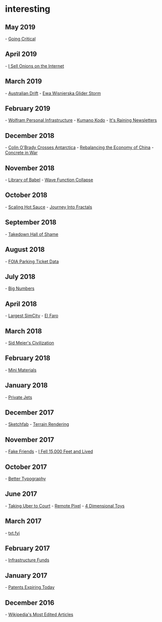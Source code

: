 
= interesting =

== May 2019 ==
- [[https://www.meltingasphalt.com/interactive/going-critical/|Going Critical]]
== April 2019 ==
- [[https://www.deepsouthventures.com/i-sell-onions-on-the-internet/|I Sell Onions on the Internet]]
== March 2019 ==
- [[https://news.nationalgeographic.com/2016/09/australia-moves-gps-coordinates-adjusted-continental-drift/|Australian Drift]]
- [[https://www.directexpose.com/paraglider-ewa-wisnierska-storm/|Ewa Wisnierska Glider Storm]]
== February 2019 ==
- [[https://blog.stephenwolfram.com/2019/02/seeking-the-productive-life-some-details-of-my-personal-infrastructure|Wolfram Personal Infrastructure]]
- [[https://walkkumano.com/|Kumano Kodo]]
- [[https://craigmod.com/essays/newsletters/|It's Raining Newsletters]]
== December 2018 ==
- [[https://www.nytimes.com/2018/12/26/sports/antarctica-race-colin-obrady.html|Colin O'Brady Crosses Antarctica]]
- [[https://carnegieendowment.org/2018/07/27/china-s-best-option-for-responding-to-trade-war-pub-77039|Rebalancing the Economy of China]]
- [[https://mwi.usma.edu/effective-weapon-modern-battlefield-concrete/|Concrete in War]]
== November 2018 ==
- [[https://libraryofbabel.info/|Library of Babel]]
- [[https://marian42.itch.io/wfc|Wave Function Collapse]]
== October 2018 ==
- [[https://medium.com/@jingtheory/what-i-learned-from-making-hot-sauce-at-scale-2cbb8ec709ba|Scaling Hot Sauce]]
- [[https://medium.com/@bananaft/my-journey-into-fractals-d25ebc6c4dc2|Journey Into Fractals]]
== September 2018 ==
- [[https://www.eff.org/takedowns|Takedown Hall of Shame]]
== August 2018 ==
- [[http://mchap.io/using-foia-data-and-unix-to-halve-major-source-of-parking-tickets.html |FOIA Parking Ticket Data]]
== July 2018 ==
- [[https://www.scottaaronson.com/writings/bignumbers.html|Big Numbers]]
== April 2018 ==
- [[https://rumorsontheinternets.org/2010/10/14/magnasanti-the-largest-and-most-terrifying-simcity/|Largest SimCity]]
- [[https://www.vanityfair.com/news/2018/04/inside-el-faro-the-worst-us-maritime-disaster-in-decades|El Faro]]
== March 2018 ==
- [[https://www.filfre.net/2018/03/the-game-of-everything-part-1-making-civilization/|Sid Meier's Civilization]]
== February 2018 ==
- [[https://www.starterstory.com/mini-materials|Mini Materials]]
== January 2018 ==
- [[https://mobile.nytimes.com/2018/01/23/magazine/selling-airborne-opulence-to-the-upper-upper-upper-class.html?referer=|Private Jets]]
== December 2017 ==
- [[https://sketchfab.com/|Sketchfab]]
- [[https://github.com/s-macke/VoxelSpace|Terrain Rendering]]
== November 2017 ==
- [[https://www.theatlantic.com/health/archive/2017/11/paying-for-fake-friends-and-family/545060/?single_page=true|Fake Friends]]
- [[https://uss-la-ca135.org/60/1960Judkins-Knott.html|I Fell 15,000 Feet and Lived]]
== October 2017 ==
- [[http://pierrickcalvez.com/journal/a-five-minutes-guide-to-better-typography|Better Typography]]
== June 2017 ==
- [[https://fymhotsauce.rocks/blogs/news/my-uber-driver-robbed-me-so-i-took-uber-to-court-and-won|Taking Uber to Court]]
- [[https://remotepixel.ca|Remote Pixel]]
- [[http://marctenbosch.com/news/2017/06/4d-toys-a-box-of-four-dimensional-toys|4 Dimensional Toys]]
== March 2017 ==
- [[https://txt.fyi/about/|txt.fyi]]
== February  2017 ==
- [[https://www.bloomberg.com/news/features/2017-02-16/global-infrastructure-partners-gets-big-returns-in-sleepy-sector|Infrastructure Funds]]
== January 2017 ==
- [[http://patentsexpiringtoday.com/|Patents Expiring Today]]
== December 2016 ==
- [[https://blog.wikimedia.org/2016/12/21/death-politics-most-edited-articles/|Wikipedia's Most Edited Articles]]

